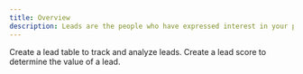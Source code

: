 ```yaml
---
title: Overview
description: Leads are the people who have expressed interest in your product or service. They are the people who have filled out your form and provided their information.
---
```


<CardGroup cols={2}>
<Card title="Lead Table" icon="table" href="/leads/lead-table">
    Create a lead table to track and analyze leads.
  </Card>
<Card title="Lead Score" icon="wand-magic-sparkles" href="/leads/lead-score">
    Create a lead score to determine the value of a lead.
  </Card>
</CardGroup>